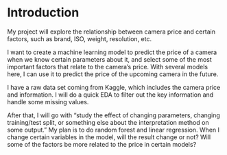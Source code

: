 # Introduction

My project will explore the relationship between camera price and certain factors, such as brand, ISO, weight, resolution, etc.

I want to create a machine learning model to predict the price of a camera when we know certain parameters about it, and select some of the most important factors that relate to the camera's price. With several models here, I can use it to predict the price of the upcoming camera in the future.

I have a raw data set coming from Kaggle, which includes the camera price and information. I will do a quick EDA to filter out the key information and handle some missing values.

After that, I will go with “study the effect of changing parameters, changing training/test split, or something else about the interpretation method on some output.” My plan is to do random forest and linear regression. When I change certain variables in the model, will the result change or not? Will some of the factors be more related to the price in certain models?
